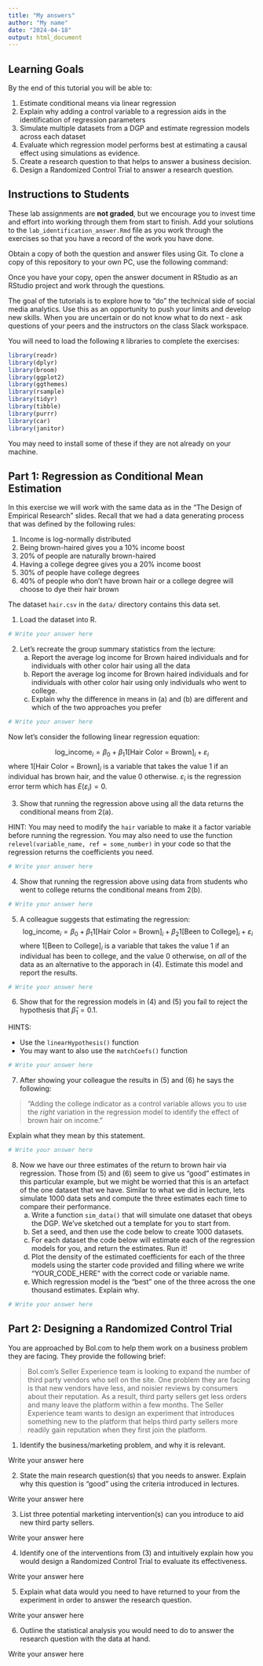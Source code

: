 ```yaml
---
title: "My answers"
author: "My name"
date: "2024-04-18"
output: html_document
---
```


## Learning Goals

By the end of this tutorial you will be able to:

1. Estimate conditional means via linear regression
2. Explain why adding a control variable to a regression aids in the identification of regression parameters
3. Simulate multiple datasets from a DGP and estimate regression models across each dataset
4. Evaluate which regression model performs best at estimating a causal effect using simulations as evidence.
5. Create a research question to that helps to answer a business decision.
6. Design a Randomized Control Trial to answer a research question.

## Instructions to Students

These lab assignments are **not graded**, but we encourage you to invest time and effort into working through them from start to finish.
Add your solutions to the `lab_identification_answer.Rmd` file as you work through the exercises so that you have a record of the work you have done.

Obtain a copy of both the question and answer files using Git.
To clone a copy of this repository to your own PC, use the following command:


Once you have your copy, open the answer document in RStudio as an RStudio project and work through the questions.

The goal of the tutorials is to explore how to "do" the technical side of social media analytics.
Use this as an opportunity to push your limits and develop new skills.
When you are uncertain or do not know what to do next - ask questions of your peers and the instructors on the class Slack workspace.

You will need to load the following `R` libraries to complete the exercises:

```r
library(readr)
library(dplyr)
library(broom)
library(ggplot2)
library(ggthemes)
library(rsample)
library(tidyr)
library(tibble)
library(purrr)
library(car)
library(janitor)
```

You may need to install some of these if they are not already on your machine.

## Part 1: Regression as Conditional Mean Estimation

In this exercise we will work with the same data as in the "The Design of Empirical Research" slides. 
Recall that we had a data generating process that was defined by the following rules:

1. Income is log-normally distributed
2. Being brown-haired gives you a 10% income boost
3. 20% of people are naturally brown-haired
4. Having a college degree gives you a 20% income boost
5. 30% of people have college degrees
6. 40% of people who don’t have brown hair or a college degree will choose to dye their hair brown

The dataset `hair.csv` in the `data/` directory contains this data set.

1. Load the dataset into R.

```r
# Write your answer here
```


2. Let's recreate the group summary statistics from the lecture:
    (a) Report the average log income for Brown haired individuals and for individuals with other color hair using all the data
    (b) Report the average log income for Brown haired individuals and for individuals with other color hair using only individuals who went to college.
    (c) Explain why the difference in means in (a) and (b) are different and which of the two approaches you prefer

```r
# Write your answer here
```

Now let's consider the following linear regression equation:

$$
\text{log_income}_i = \beta_0 + \beta_1 1[\text{Hair Color = Brown}]_i + \varepsilon_i
$$
where $1[\text{Hair Color = Brown}]_i$ is a variable that takes the value 1 if an individual has brown hair, and the value 0 otherwise. $\varepsilon_i$ is the regression error term which has $E(\varepsilon_i) =0$.  
    
3. Show that running the regression above using all the data returns the conditional means from 2(a). 

HINT: You may need to modify the `hair` variable to make it a factor variable before running the regression. You may also need to use the function `relevel(variable_name, ref = some_number)` in your code so that the regression returns the coefficients you need.

```r
# Write your answer here
```


4. Show that running the regression above using data from students who went to college returns the conditional means from 2(b).

```r
# Write your answer here
```


5. A colleague suggests that estimating the regression:
$$
\text{log_income}_i = \beta_0 + \beta_1 1[\text{Hair Color = Brown}]_i + \beta_2 1[\text{Been to College}]_i + \varepsilon_i
$$
where $1[\text{Been to College}]_i$ is a variable that takes the value 1 if an individual has been to college, and the value 0 otherwise, on *all* of the data as an alternative to the apporach in (4). Estimate this model and report the results.
```r
# Write your answer here
```


6. Show that for the regression models in (4) and (5) you fail to reject the hypothesis that $\hat{\beta}_1 = 0.1$.

HINTS: 

* Use the `linearHypothesis()` function
* You may want to also use the `matchCoefs()` function

```r
# Write your answer here
```

7. After showing your colleague the results in (5) and (6) he says the following:

> "Adding the college indicator as a control variable allows you to use the *right* variation in the regression model to identify the effect of brown hair on income."

Explain what they mean by this statement.

```r
# Write your answer here
```



8. Now we have our three estimates of the return to brown hair via regression.
Those from (5) and (6) seem to give us "good" estimates in this particular example, but we might be worried that this is an artefact of the one dataset that we have. 
Similar to what we did in lecture, lets simulate 1000 data sets and compute the three estimates each time to compare their performance.
    (a) Write a function `sim_data()` that will simulate one dataset that obeys the DGP. We've sketched out a template for you to start from.
    (b) Set a seed, and then use the code below to create 1000 datasets.
    (c) For each dataset the code below will estimate each of the regression models for you, and return the estimates. Run it!
    (d) Plot the density of the estimated coefficients for each of the three models using the starter code provided and filling where we write "YOUR_CODE_HERE" with the correct code or variable name.
    (e) Which regression model is the "best" one of the three across the one thousand estimates. Explain why.


```r
# Write your answer here
```


## Part 2: Designing a Randomized Control Trial

You are approached by Bol.com to help them work on a business problem they are facing.
They provide the following brief:

> Bol.com’s Seller Experience team is looking to expand the number of third party vendors who sell on the site. One problem they are facing is that new vendors have less, and noisier reviews by consumers about their reputation. As a result, third party sellers get less orders and many leave the platform within a few months. The Seller Experience team wants to design an experiment that introduces something new to the platform that helps third party sellers more readily gain reputation when they first join the platform.

1. Identify the business/marketing problem, and why it is relevant.

Write your answer here

2. State the main research question(s) that you needs to answer. Explain why this question is "good" using the criteria introduced in lectures.

Write your answer here

3. List three potential marketing intervention(s) can you introduce to aid new third party sellers. 

Write your answer here

4. Identify one of the interventions from (3) and intuitively explain how you would design a Randomized Control Trial to evaluate its effectiveness.

Write your answer here

5. Explain what data would you need to have returned to your from the experiment in order to answer the research question.

Write your answer here

6. Outline the statistical analysis you would need to do to answer the research question with the data at hand.

Write your answer here
